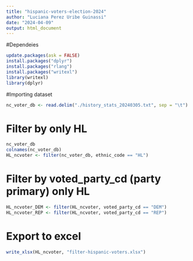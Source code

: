 ```yaml
---
title: "hispanic-voters-election-2024"
author: "Luciana Perez Uribe Guinassi"
date: "2024-04-09"
output: html_document
---
```



#Dependeies

```r
update.packages(ask = FALSE)
install.packages("dplyr")
install.packages("rlang")
install.packages("writexl")
library(writexl)
library(dplyr)
```

#Importing dataset

```r
nc_voter_db <- read.delim("./history_stats_20240305.txt", sep = "\t")

```


# Filter by only HL
```r
nc_voter_db
colnames(nc_voter_db)
HL_ncvoter <- filter(nc_voter_db, ethnic_code == "HL")
```


# Filter by voted_party_cd (party primary) only HL
```r
HL_ncvoter_DEM <- filter(HL_ncvoter, voted_party_cd == "DEM")
HL_ncvoter_REP <- filter(HL_ncvoter, voted_party_cd == "REP")
```


# Export to excel
```r
write_xlsx(HL_ncvoter, "filter-hispanic-voters.xlsx")
```